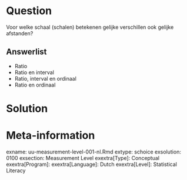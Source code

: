 Question
========
  
Voor welke schaal (schalen) betekenen gelijke verschillen ook gelijke afstanden? 

  
Answerlist
----------
* Ratio
* Ratio en interval
* Ratio, interval en ordinaal
* Ratio en ordinaal

Solution
========

Meta-information
================
exname: uu-measurement-level-001-nl.Rmd
extype: schoice
exsolution: 0100
exsection: Measurement Level
exextra[Type]: Conceptual
exextra[Program]: 
exextra[Language]: Dutch
exextra[Level]: Statistical Literacy
